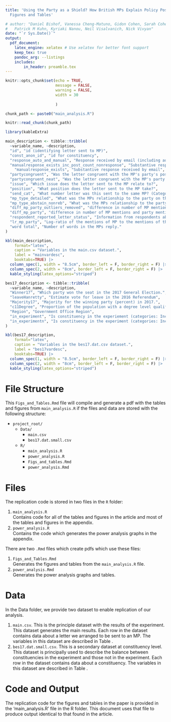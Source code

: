 ```yaml
---
title: 'Using the Party as a Shield? How British MPs Explain Policy Positions to Constituents:
  Figures and Tables'

# author: "Daniel Bishof, Vanessa Cheng-Matuno, Gidon Cohen, Sarah Cohen, Florian Foos,
#   Patrick M Kuhn, Kyriaki Nanou, Neil Visalvanich, Nick Vivyan"
date: "`r Sys.Date()`"
output: 
  pdf_document:
    latex_engine: xelatex # Use xelatex for better font support
    keep_tex: true
    pandoc_arg: --listings
    includes:
        in_header: preamble.tex
---
```


```r
knitr::opts_chunk$set(echo = TRUE,
                      message = FALSE,
                      warning = FALSE,
                      width = 30
                      
                      )

chunk_path <- paste0("main_analysis.R")

knitr::read_chunk(chunk_path)

library(kableExtra)


```


```r

main_description <- tibble::tribble(
  ~variable_name, ~description,
  "id", "id (identifying letter sent to MP)",
  "const_anon_id", "id for constituency",
  "response_auto_and_manual", "Response received by email (including autoresponses and substantive responses)",
  "manualresponse_exists_inc_post_count_nonresponse", "Substantive response received either by email or post or both (all non-responses are coded as zero even if no confirmation of non-response was received from constituent).",
    "manualresponse_exists", "Substantive response received by email",
  "partycongruent", "Was the letter congruent with the MP's party's position on the issue?",
  "partycongruent_neat", "Was the letter congruent with the MP's party's position on the issue? (Wording adjusted for neat output)",
  "issue", "Which issue does the letter sent to the MP relate to?",
  "position", "What position does the letter sent to the MP take?",
  "send_cat", "What number letter was this sent to the same MP? (Categorised)",
  "mp_type_detailed", "What was the MPs relationship to the party on this issue (loyalist, extreme rebel, moderate rebel, bothways rebel, unclear rebel)",
  "mp_type_abstain_nonreb", "What was the MPs relationship to the party on this issue? (absentions are not counted as rebellion, categories loyalist, rebel)",
  "diff_mp_party_outliers_removed", "difference in number of MP mentions and party mentions standardised by number of words in the response (outliers removed)",
  "diff_mp_party", "difference in number of MP mentions and party mentions standardised by number of words in the response",
  "respondent_reported_letter_status", "Information from respondents about whether they have received postal correspondence from the MP as a result of the letter sent to the MP",
  "lr_mp_party", "Log-ratio of the mentions of MP to the mentions of the MPs party in the response",
  "word total", "Number of words in the MPs reply."
)

kbl(main_description,
    format="latex",
    caption = "Variables in the main.csv dataset.",
    label = "mainvardesc",
    booktabs=TRUE) |>
  column_spec(1, width = "8.5cm", border_left = F, border_right = F) |>
  column_spec(2, width = "8cm", border_left = F, border_right = F) |>
  kable_styling(latex_options="striped")

```

```r

bes17_description <- tibble::tribble(
  ~variable_name, ~description,
  "Winner17", "Which party won the seat in the 2017 General Election.",
  "leaveHanretty", "Estimate vote for leave in the 2016 Referendum",
  "Majority17", "Majority for the winning party (percent) in 2017.",
  "c11Degree", "Proportion of the population with a degree level qualification in 2011 census.",
  "Region", "Government Office Region",
  "in_experiment", "Is constituency in the experiement (categories: Included (letters sent), Excluded (no letters))",
  "in_experimentn", "Is constituency in the experiment (categories: Included, Excluded)"
)

kbl(bes17_description,
    format="latex",
    caption = "Variables in the bes17.dat.csv dataset.",
    label = "bes17vardesc",
    booktabs=TRUE) |>
  column_spec(1, width = "8.5cm", border_left = F, border_right = F) |>
  column_spec(2, width = "8cm", border_left = F, border_right = F) |>
  kable_styling(latex_options="striped")

```

# File Structure

This `Figs_and_Tables.Rmd` file will compile and generate a pdf with the tables and figures from `main_analysis.R` if the files and data are stored with the following structure:

*  `project_root/`
    *  `Data/`
        *  `main.csv`
        *  `bes17.dat.small.csv`
    * `R/`
        *  `main_analysis.R`
        *  `power_analysis.R`
        *  `Figs_and_tables.Rmd`
        *  `power_analysis.Rmd`

# Files

The replication code is stored in two files in the `R` folder:

  1.  `main_analysis.R`  
      Contains code for all of the tables and figures in the article and most of the tables and figures in the appendix. 
  1.  `power_analysis.R`  
      Contains the code which generates the power analysis graphs in the appendix.

There are two `.Rmd` files which create pdfs which use these files:

  1.  `Figs_and_Tables.Rmd`  
       Generates the figures and tables from the `main_analysis.R` file.
  1.  `power_analysis.Rmd`  
       Generates the power analysis graphs and tables.
  
      

# Data

In the Data folder, we provide two dataset to enable replication of our analysis. 

  1.  `main.csv`. This is the principle dataset with the results of the experiment. This dataset generates the main results. Each row in the dataset contains data about a letter we arranged to be sent to an MP. The variables in this dataset are described in Table \ref{tab:mainvardesc}. 
  1.  `bes17.dat.small.csv`. This is a secondary dataset at constituency level. This dataset is principally used to describe the balance between constituencies in the experiment and those not in the experiment. Each row in the dataset contains data about a constituency. The variables in this dataset are described in Table \ref{tab:bes17vardesc}.



# Code and Output

The replication code for the figures and tables in the paper is provided in the  'main_analysis.R' file in the R folder. This document uses that file to produce output identical to that found in the article. 

```r

```

```r

```



```r

```

```r

```

```r

```

```r

```

```r

```

```r

```

```r

```

```r

```

```r

```

```r

```

```r

```

```r

```

```r

```

```r

```

```r

```

```r

```

